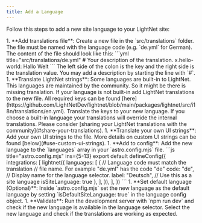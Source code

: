 ```yaml
---
title: Add a Language
---
```




Follow this steps to add a new site language to your LightNet site:

<Steps>
1. **Add translations file**: Create a new file in the `src/translations` folder. The file must be named with the language code (e.g. `de.yml` for German).
    The content of the file should look like this:
    ```yml title="src/translations/de.yml"
    # Your description of the translation.
    x.hello-world: Hallo Welt
    ```
    The left side of the colon is the key and the right side is the translation value. You may add a description by starting the line with `#`.
1.  **Translate LightNet strings**: Some languages are built-in to LightNet. This languages are maintained by the community. So it might be there is 
    missing translation.
    If your language is not built-in add LightNet translations to the new file. All required keys can be found [here](https://github.com/LightNetDev/lightnet/blob/main/packages/lightnet/src/i18n/translations/en.yml).
    Translate the keys to your new language. If you choose a built-in language your translations will override the internal translations.
    Please consider [sharing your LightNet translations with the community](#share-your-translations). 
1. **Translate your own UI strings**: Add your own UI strings to the file. More details on custom UI strings can be found [below](#use-custom-ui-strings).
1. **Add to config**: Add the new language to the `languages` array in your `astro.config.mjs` file.
    ```js title="astro.config.mjs" ins={5-13}
    export default defineConfig({
        integrations: [
            lightnet({
                languages: [
                    {
                        // Language code must match the translation
                        // file name. For example "de.yml" has the code "de"
                        code: "de",
                        // Display name for the language selector.
                        label: "Deutsch",
                        // Use this as a site language
                        isSiteLanguage: true
                    },
                ],
            }),
        ],
    })
    ```
1. **Set default language (Optional)**: Inside `astro.config.mjs` set the new language as the default language by setting `isDefaultSiteLanguage: true` in the language config object.
1. **Validate**: Run the development server with `npm run dev` and check if the new language is available in the language selector. Select the new language and check if the translations are working as expected.
</Steps>